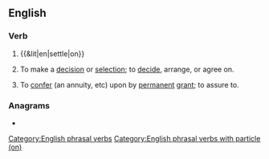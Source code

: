 ==English==

===Verb===
{{en-verb|*}}

# {{&lit|en|settle|on}}
#: {{ux|en|The grounds '''settled on''' the bottom of the pot.}}
# To make a [[decision]] or [[selection]]; to [[decide]], arrange, or agree on.
#: {{ux|en|He looked at all the colors for a long time before finally '''settling on''' a sage green.}}
#: {{ux|en|'''settle on''' a plan}}
# To [[confer]] (an annuity, etc) upon by [[permanent]] [[grant]]; to assure to. {{q|Compare {{m|en|settle||formally, legally secure}}.}}

===Anagrams===
* {{anagrams|en|a=eelnostt|Nolettes|notelets}}

[[Category:English phrasal verbs]]
[[Category:English phrasal verbs with particle (on)]]